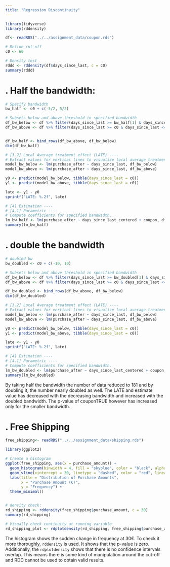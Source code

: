 ```yaml
---
title: "Regression Discontinuity"
---
```



```r
library(tidyverse)
library(rddensity)

df<- readRDS("../../assignment_data/coupon.rds")

# Define cut-off
c0 <- 60

# Density test
rddd <- rddensity(df$days_since_last, c = c0)
summary(rddd)
```
# . Half the bandwidth:
```r
# Specify bandwidth
bw_half <- c0 + c(-5/2, 5/2)

# Subsets below and above threshold in specified bandwidth
df_bw_below <- df %>% filter(days_since_last >= bw_half[1] & days_since_last < c0)
df_bw_above <- df %>% filter(days_since_last >= c0 & days_since_last <= bw_half[2])


df_bw_half <- bind_rows(df_bw_above, df_bw_below)
dim(df_bw_half)

# [3.2] Local Average treatment effect (LATE) ----
# Extract values for vertical lines to visualize local average treatment effect
model_bw_below <- lm(purchase_after ~ days_since_last, df_bw_below)
model_bw_above <- lm(purchase_after ~ days_since_last, df_bw_above)

y0 <- predict(model_bw_below, tibble(days_since_last = c0))
y1 <- predict(model_bw_above, tibble(days_since_last = c0))

late <- y1 - y0
sprintf("LATE: %.2f", late)

# [4] Estimation ----
# [4.1] Parametric ----
# Compute coefficients for specified bandwidth.
lm_bw_half <- lm(purchase_after ~ days_since_last_centered + coupon, df_bw_half)
summary(lm_bw_half)

```

# . double the bandwidth
```r

# doubled bw
bw_doubled <- c0 + c(-10, 10)

# Subsets below and above threshold in specified bandwidth
df_bw_below <- df %>% filter(days_since_last >= bw_doubled[1] & days_since_last < c0)
df_bw_above <- df %>% filter(days_since_last >= c0 & days_since_last <= bw_doubled[2])

df_bw_doubled <- bind_rows(df_bw_above, df_bw_below)
dim(df_bw_doubled)

# [3.2] Local Average treatment effect (LATE) ----
# Extract values for vertical lines to visualize local average treatment effect
model_bw_below <- lm(purchase_after ~ days_since_last, df_bw_below)
model_bw_above <- lm(purchase_after ~ days_since_last, df_bw_above)

y0 <- predict(model_bw_below, tibble(days_since_last = c0))
y1 <- predict(model_bw_above, tibble(days_since_last = c0))

late <- y1 - y0
sprintf("LATE: %.2f", late)

# [4] Estimation ----
# [4.1] Parametric ----
# Compute coefficients for specified bandwidth.
lm_bw_doubled <- lm(purchase_after ~ days_since_last_centered + coupon, df_bw_doubled)
summary(lm_bw_doubled)
```



By taking half the bandwidth the number of data reduced to 181 and by doubling it, the number nearly doubled as well. The LATE and estimate value has decreased with the decreasing bandwidth and increased with the doubled bandwidth. The p-value of couponTRUE however has increased only for the smaller bandwidth.


# . Free Shipping
```r
free_shipping<- readRDS("../../assignment_data/shipping.rds")

library(ggplot2)

# Create a histogram
ggplot(free_shipping, aes(x = purchase_amount)) +
  geom_histogram(binwidth = 4, fill = "skyblue", color = "black", alpha = 0.7) +
  geom_vline(xintercept = 30, linetype = "dashed", color = "red", linewidth = 0.5) +
  labs(title = "Distribution of Purchase Amounts",
       x = "Purchase Amount (€)",
       y = "Frequency") +
  theme_minimal()


# density check:
rd_shipping <- rddensity(free_shipping$purchase_amount, c = 30)
summary(rd_shipping)

# Visually check continuity at running variable
rd_shipping_plot <- rdplotdensity(rd_shipping, free_shipping$purchase_amount, plotN = 100)

```
The histogram shows the sudden change in frequency at 30€. To check it more thoroughly, `rddensity` is used. It shows that the p-value is zero. Additionally, the `rdplotdensity` shows that there is no confidence intervals overlap. This means there is some kind of manipulation around the cut-off and RDD cannot be used to obtain valid results.

